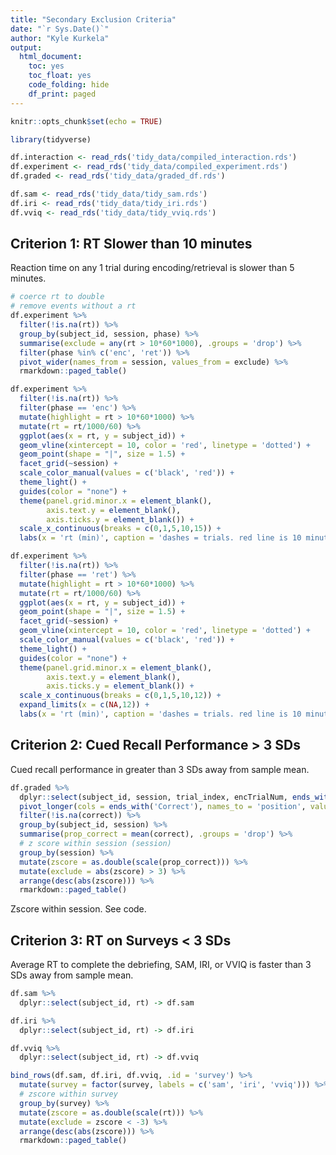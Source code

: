 ```yaml
---
title: "Secondary Exclusion Criteria"
date: "`r Sys.Date()`"
author: "Kyle Kurkela"
output:
  html_document: 
    toc: yes
    toc_float: yes
    code_folding: hide
    df_print: paged
---
```


```r
knitr::opts_chunk$set(echo = TRUE)

library(tidyverse)

df.interaction <- read_rds('tidy_data/compiled_interaction.rds')
df.experiment <- read_rds('tidy_data/compiled_experiment.rds')
df.graded <- read_rds('tidy_data/graded_df.rds')

df.sam <- read_rds('tidy_data/tidy_sam.rds')
df.iri <- read_rds('tidy_data/tidy_iri.rds')
df.vviq <- read_rds('tidy_data/tidy_vviq.rds')
```

## Criterion 1: RT Slower than 10 minutes

Reaction time on any 1 trial during encoding/retrieval is slower than 5 minutes.

```r
# coerce rt to double
# remove events without a rt
df.experiment %>%
  filter(!is.na(rt)) %>%
  group_by(subject_id, session, phase) %>%
  summarise(exclude = any(rt > 10*60*1000), .groups = 'drop') %>%
  filter(phase %in% c('enc', 'ret')) %>%
  pivot_wider(names_from = session, values_from = exclude) %>%
  rmarkdown::paged_table()
```

```r
df.experiment %>%
  filter(!is.na(rt)) %>%
  filter(phase == 'enc') %>%
  mutate(highlight = rt > 10*60*1000) %>%
  mutate(rt = rt/1000/60) %>%
  ggplot(aes(x = rt, y = subject_id)) +
  geom_vline(xintercept = 10, color = 'red', linetype = 'dotted') +
  geom_point(shape = "|", size = 1.5) +
  facet_grid(~session) +
  scale_color_manual(values = c('black', 'red')) +
  theme_light() +
  guides(color = "none") +
  theme(panel.grid.minor.x = element_blank(), 
        axis.text.y = element_blank(), 
        axis.ticks.y = element_blank()) +
  scale_x_continuous(breaks = c(0,1,5,10,15)) +
  labs(x = 'rt (min)', caption = 'dashes = trials. red line is 10 minutes', title = 'Encoding')
```

```r
df.experiment %>%
  filter(!is.na(rt)) %>%
  filter(phase == 'ret') %>%
  mutate(highlight = rt > 10*60*1000) %>%
  mutate(rt = rt/1000/60) %>%
  ggplot(aes(x = rt, y = subject_id)) +
  geom_point(shape = "|", size = 1.5) +
  facet_grid(~session) +
  geom_vline(xintercept = 10, color = 'red', linetype = 'dotted') +
  scale_color_manual(values = c('black', 'red')) +
  theme_light() +
  guides(color = "none") +
  theme(panel.grid.minor.x = element_blank(), 
        axis.text.y = element_blank(), 
        axis.ticks.y = element_blank()) +
  scale_x_continuous(breaks = c(0,1,5,10,12)) +
  expand_limits(x = c(NA,12)) +
  labs(x = 'rt (min)', caption = 'dashes = trials. red line is 10 minutes', title = 'Retrieval')
```

## Criterion 2: Cued Recall Performance > 3 SDs

Cued recall performance in greater than 3 SDs away from sample mean.

```r
df.graded %>%
  dplyr::select(subject_id, session, trial_index, encTrialNum, ends_with('Correct')) %>%
  pivot_longer(cols = ends_with('Correct'), names_to = 'position', values_to = 'correct') %>%
  filter(!is.na(correct)) %>%
  group_by(subject_id, session) %>%
  summarise(prop_correct = mean(correct), .groups = 'drop') %>%
  # z score within session (session)
  group_by(session) %>%
  mutate(zscore = as.double(scale(prop_correct))) %>%
  mutate(exclude = abs(zscore) > 3) %>%
  arrange(desc(abs(zscore))) %>%
  rmarkdown::paged_table()
```

Zscore within session. See code.

## Criterion 3: RT on Surveys < 3 SDs

Average RT to complete the debriefing, SAM, IRI, or VVIQ is faster than 3 SDs away from sample mean.  

```r
df.sam %>%
  dplyr::select(subject_id, rt) -> df.sam

df.iri %>%
  dplyr::select(subject_id, rt) -> df.iri

df.vviq %>%
  dplyr::select(subject_id, rt) -> df.vviq

bind_rows(df.sam, df.iri, df.vviq, .id = 'survey') %>%
  mutate(survey = factor(survey, labels = c('sam', 'iri', 'vviq'))) %>%
  # zscore within survey
  group_by(survey) %>%
  mutate(zscore = as.double(scale(rt))) %>%
  mutate(exclude = zscore < -3) %>%
  arrange(desc(abs(zscore))) %>%
  rmarkdown::paged_table()
```
